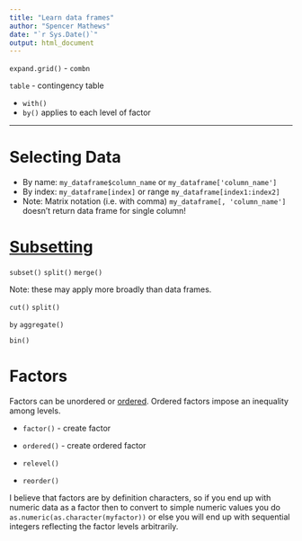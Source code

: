 ```yaml
---
title: "Learn data frames"
author: "Spencer Mathews"
date: "`r Sys.Date()`"
output: html_document
---
```



`expand.grid()` - 
`combn`

`table` - contingency table




- `with()`
- `by()` applies to each level of factor


---



# Selecting Data

- By name: `my_dataframe$column_name` or `my_dataframe['column_name']`
- By index: `my_dataframe[index]` or range `my_dataframe[index1:index2]` 
- Note: Matrix notation (i.e. with comma) `my_dataframe[, 'column_name']` doesn't return data frame for single column!



# [Subsetting](http://adv-r.had.co.nz/Subsetting.html)


`subset()`
`split()`
`merge()`


Note: these may apply more broadly than data frames.

`cut()`
`split()`

`by`
`aggregate()`

`bin()`



# Factors

Factors can be unordered or [ordered](http://www.cookbook-r.com/Manipulating_data/Changing_the_order_of_levels_of_a_factor/).  Ordered factors impose an inequality among levels.

- `factor()` - create factor

- `ordered()` - create ordered factor

- `relevel()`

- `reorder()`

I believe that factors are by definition characters, so if you end up with numeric data as a factor then to convert to simple numeric values you do `as.numeric(as.character(myfactor))` or else you will end up with sequential integers reflecting the factor levels arbitrarily.